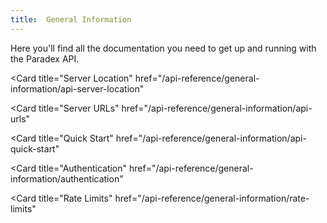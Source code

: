 ```yaml
---
title:  General Information
---
```


Here you'll find all the documentation you need to get up and running with the Paradex API.

<CardGroup cols={1}>

<Card
  title="Server Location"
  href="/api-reference/general-information/api-server-location"
>
</Card>

<Card
  title="Server URLs"
  href="/api-reference/general-information/api-urls"
>
</Card>

<Card
  title="Quick Start"
  href="/api-reference/general-information/api-quick-start"
>
</Card>

<Card
  title="Authentication"
  href="/api-reference/general-information/authentication"
>
</Card>

<Card
  title="Rate Limits"
  href="/api-reference/general-information/rate-limits"
>
</Card>

</CardGroup>
